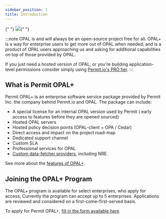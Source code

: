 ```yaml
---
sidebar_position: 1
title: Introduction
---
```



<div
  style={{
    display: "flex",
    alignItems: "center",
    justifyContent: "center",
    paddingBottom: 10,
  }}
>
  {" "}
  <img style={{ maxWidth: "10vw" }} src="/img/opal_plus.png" />{" "}
</div>

:::note
OPAL is and will always be an open-source project free for all.
OPAL+ is a way for enterprise users to get more out of OPAL when needed; and is a product of OPAL users approaching us and asking for additional capabilities on top of those provided by OPAL.

If you just need a hosted version of OPAL; or you're building application-level permissions consider simply using [Permit.io's PRO tier](https://www.permit.io/pricing).
:::

## What is Permit OPAL+

Permit OPAL+ is an enterprise software service package provided by Permit Inc. the company behind Permit.io and OPAL.
The package can include:

- A special license for an internal OPAL version used by Permit ( early access to features before they are opened sourced)
- Hosted OPAL servers
- Hosted policy decision points (OPAL-client + OPA / Cedar)
- Direct access and impact on the project road-map
- Dedicated support channel
- Custom SLA
- Professional services for OPAL
- [Custom data-fetcher providers](tutorials/write_your_own_fetch_provider), including NRE.

See more about the [features of OPAL+](/opal-plus/features).

## Joining the OPAL+ Program

The OPAL+ program is available for select enterprises, who apply for access;
Currently the program can accept up to 5 enterprises. Applications are reviewed and considered on a first-come-first-served basis.

To apply for Permit OPAL+, [fill in the form available here](https://hello.permit.io/opal-plus)



